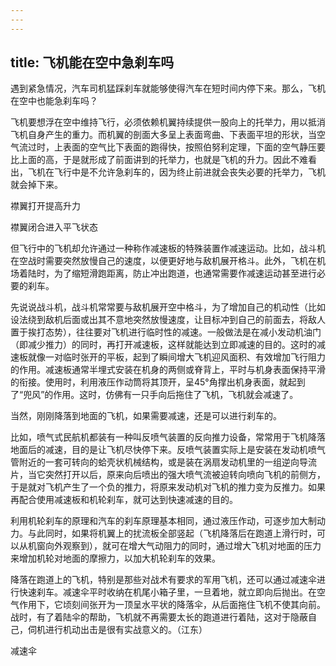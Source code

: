 ```yaml
---
---
---
```

title: 飞机能在空中急刹车吗
---




遇到紧急情况，汽车司机猛踩刹车就能够使得汽车在短时间内停下来。那么，飞机在空中也能急刹车吗？

飞机要想浮在空中维持飞行，必须依赖机翼持续提供一股向上的托举力，用以抵消飞机自身产生的重力。而机翼的剖面大多呈上表面弯曲、下表面平坦的形状，当空气流过时，上表面的空气比下表面的跑得快，按照伯努利定理，下面的空气静压要比上面的高，于是就形成了前面讲到的托举力，也就是飞机的升力。因此不难看出，飞机在飞行中是不允许急刹车的，因为终止前进就会丧失必要的托举力，飞机就会掉下来。

襟翼打开提高升力



襟翼闭合进入平飞状态



但飞行中的飞机却允许通过一种称作减速板的特殊装置作减速运动。比如，战斗机在空战时需要突然放慢自己的速度，以便更好地与敌机展开格斗。此外，飞机在机场着陆时，为了缩短滑跑距离，防止冲出跑道，也通常需要作减速运动甚至进行必要的刹车。

先说说战斗机，战斗机常常要与敌机展开空中格斗，为了增加自己的机动性（比如设法绕到敌机后面或出其不意地突然放慢速度，让目标冲到自己的前面去，将敌人置于挨打态势），往往要对飞机进行临时性的减速。一般做法是在减小发动机油门（即减少推力）的同时，再打开减速板，这样就能达到立即减速的目的。这时的减速板就像一对临时张开的平板，起到了瞬间增大飞机迎风面积、有效增加飞行阻力的作用。减速板通常半埋式安装在机身的两侧或脊背上，平时与机身表面保持平滑的衔接。使用时，利用液压作动筒将其顶开，呈45°角撑出机身表面，就起到了“兜风”的作用。这时，仿佛有一只手向后拖住了飞机，飞机就会减速了。

当然，刚刚降落到地面的飞机，如果需要减速，还是可以进行刹车的。

比如，喷气式民航机都装有一种叫反喷气装置的反向推力设备，常常用于飞机降落地面后的减速，目的是让飞机尽快停下来。反喷气装置实际上是安装在发动机喷气管附近的一套可转向的蛤壳状机械结构，或是装在涡扇发动机里的一组逆向导流片，当它突然打开以后，原来向后喷出的强大喷气流被迫转向喷向飞机的前侧方，于是就对飞机产生了一个负的推力，将原来发动机对飞机的推力变为反推力。如果再配合使用减速板和机轮刹车，就可达到快速减速的目的。

利用机轮刹车的原理和汽车的刹车原理基本相同，通过液压作动，可逐步加大制动力。与此同时，如果将机翼上的扰流板全部竖起（飞机降落后在跑道上滑行时，可以从机窗向外观察到），就可在增大气动阻力的同时，通过增大飞机对地面的压力来增加机轮对地面的摩擦力，以加大机轮刹车的效果。

降落在跑道上的飞机，特别是那些对战术有要求的军用飞机，还可以通过减速伞进行快速刹车。减速伞平时收纳在机尾小箱子里，一旦着地，就立即向后抛出。在空气作用下，它顷刻间张开为一顶呈水平状的降落伞，从后面拖住飞机不使其向前。战时，有了着陆伞的帮助，飞机就不再需要太长的跑道进行着陆，这对于隐蔽自己，伺机进行机动出击是很有实战意义的。（江东）

减速伞